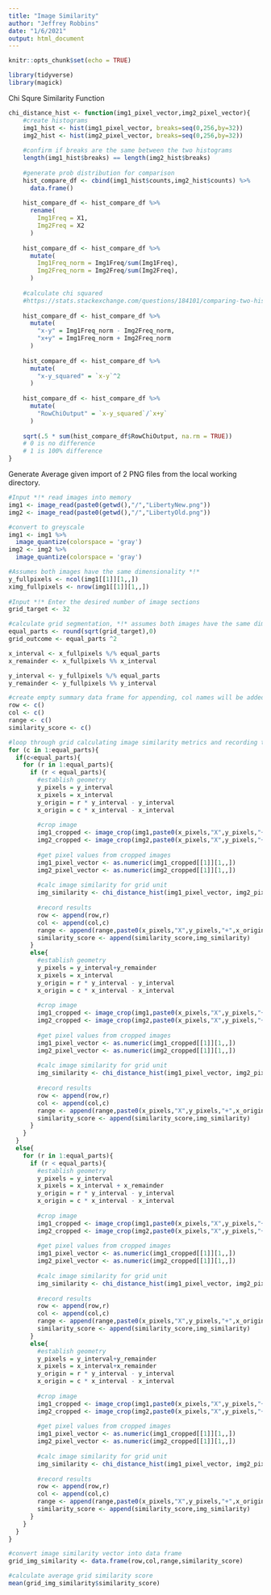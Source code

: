 ```yaml
---
title: "Image Similarity"
author: "Jeffrey Robbins"
date: "1/6/2021"
output: html_document
---
```


```r
knitr::opts_chunk$set(echo = TRUE)

library(tidyverse)
library(magick)

```

Chi Squre Similarity Function

```r
chi_distance_hist <- function(img1_pixel_vector,img2_pixel_vector){
    #create histograms
    img1_hist <- hist(img1_pixel_vector, breaks=seq(0,256,by=32))
    img2_hist <- hist(img2_pixel_vector, breaks=seq(0,256,by=32))
    
    #confirm if breaks are the same between the two histograms
    length(img1_hist$breaks) == length(img2_hist$breaks)
    
    #generate prob distribution for comparison
    hist_compare_df <- cbind(img1_hist$counts,img2_hist$counts) %>%
      data.frame()
    
    hist_compare_df <- hist_compare_df %>%
      rename(
        Img1Freq = X1,
        Img2Freq = X2
      )
    
    hist_compare_df <- hist_compare_df %>%
      mutate(
        Img1Freq_norm = Img1Freq/sum(Img1Freq),
        Img2Freq_norm = Img2Freq/sum(Img2Freq),
      )
    
    #calculate chi squared
    #https://stats.stackexchange.com/questions/184101/comparing-two-histograms-using-chi-square-distance
    
    hist_compare_df <- hist_compare_df %>%
      mutate(
        "x-y" = Img1Freq_norm - Img2Freq_norm,
        "x+y" = Img1Freq_norm + Img2Freq_norm
      )
    
    hist_compare_df <- hist_compare_df %>%
      mutate(
        "x-y_squared" = `x-y`^2
      )
    
    hist_compare_df <- hist_compare_df %>%
      mutate(
        "RowChiOutput" = `x-y_squared`/`x+y`
      )
    
    sqrt(.5 * sum(hist_compare_df$RowChiOutput, na.rm = TRUE))
    # 0 is no difference
    # 1 is 100% difference
}
```

Generate Average given import of 2 PNG files from the local working directory.

```r

#Input *!* read images into memory
img1 <- image_read(paste0(getwd(),"/","LibertyNew.png"))
img2 <- image_read(paste0(getwd(),"/","LibertyOld.png"))

#convert to greyscale
img1 <- img1 %>%
  image_quantize(colorspace = 'gray')
img2 <- img2 %>%
  image_quantize(colorspace = 'gray')

#Assumes both images have the same dimensionality *!*
y_fullpixels <- ncol(img1[[1]][1,,])
ximg_fullpixels <- nrow(img1[[1]][1,,])
    
#Input *!* Enter the desired number of image sections
grid_target <- 32

#calculate grid segmentation, *!* assumes both images have the same dimensionality
equal_parts <- round(sqrt(grid_target),0)
grid_outcome <- equal_parts ^2

x_interval <- x_fullpixels %/% equal_parts
x_remainder <- x_fullpixels %% x_interval

y_interval <- y_fullpixels %/% equal_parts
y_remainder <- y_fullpixels %% y_interval

#create empty summary data frame for appending, col names will be added after the for loop #https://stackoverflow.com/questions/32712301/create-empty-data-frame-with-column-names-by-assigning-a-string-vector/32712555
row <- c()
col <- c()
range <- c()
similarity_score <- c()

#loop through grid calculating image similarity metrics and recording to summary data frame
for (c in 1:equal_parts){
  if(c<equal_parts){
    for (r in 1:equal_parts){
      if (r < equal_parts){
        #establish geometry
        y_pixels = y_interval
        x_pixels = x_interval
        y_origin = r * y_interval - y_interval
        x_origin = c * x_interval - x_interval
        
        #crop image
        img1_cropped <- image_crop(img1,paste0(x_pixels,"X",y_pixels,"+",x_origin,"+",y_origin))
        img2_cropped <- image_crop(img2,paste0(x_pixels,"X",y_pixels,"+",x_origin,"+",y_origin))
        
        #get pixel values from cropped images
        img1_pixel_vector <- as.numeric(img1_cropped[[1]][1,,])
        img2_pixel_vector <- as.numeric(img2_cropped[[1]][1,,])
        
        #calc image similarity for grid unit
        img_similarity <- chi_distance_hist(img1_pixel_vector, img2_pixel_vector)
        
        #record results
        row <- append(row,r)
        col <- append(col,c)
        range <- append(range,paste0(x_pixels,"X",y_pixels,"+",x_origin,"+",y_origin))
        similarity_score <- append(similarity_score,img_similarity)
      }
      else{
        #establish geometry
        y_pixels = y_interval+y_remainder
        x_pixels = x_interval
        y_origin = r * y_interval - y_interval
        x_origin = c * x_interval - x_interval
        
        #crop image
        img1_cropped <- image_crop(img1,paste0(x_pixels,"X",y_pixels,"+",x_origin,"+",y_origin))
        img2_cropped <- image_crop(img2,paste0(x_pixels,"X",y_pixels,"+",x_origin,"+",y_origin))
        
        #get pixel values from cropped images
        img1_pixel_vector <- as.numeric(img1_cropped[[1]][1,,])
        img2_pixel_vector <- as.numeric(img2_cropped[[1]][1,,])
        
        #calc image similarity for grid unit
        img_similarity <- chi_distance_hist(img1_pixel_vector, img2_pixel_vector)
        
        #record results
        row <- append(row,r)
        col <- append(col,c)
        range <- append(range,paste0(x_pixels,"X",y_pixels,"+",x_origin,"+",y_origin))
        similarity_score <- append(similarity_score,img_similarity)
      }
    }
  }
  else{
    for (r in 1:equal_parts){
      if (r < equal_parts){
        #establish geometry
        y_pixels = y_interval
        x_pixels = x_interval + x_remainder
        y_origin = r * y_interval - y_interval
        x_origin = c * x_interval - x_interval
        
        #crop image
        img1_cropped <- image_crop(img1,paste0(x_pixels,"X",y_pixels,"+",x_origin,"+",y_origin))
        img2_cropped <- image_crop(img2,paste0(x_pixels,"X",y_pixels,"+",x_origin,"+",y_origin))
        
        #get pixel values from cropped images
        img1_pixel_vector <- as.numeric(img1_cropped[[1]][1,,])
        img2_pixel_vector <- as.numeric(img2_cropped[[1]][1,,])
        
        #calc image similarity for grid unit
        img_similarity <- chi_distance_hist(img1_pixel_vector, img2_pixel_vector)
        
        #record results
        row <- append(row,r)
        col <- append(col,c)
        range <- append(range,paste0(x_pixels,"X",y_pixels,"+",x_origin,"+",y_origin))
        similarity_score <- append(similarity_score,img_similarity)
      }
      else{
        #establish geometry
        y_pixels = y_interval+y_remainder
        x_pixels = x_interval+x_remainder
        y_origin = r * y_interval - y_interval
        x_origin = c * x_interval - x_interval
        
        #crop image
        img1_cropped <- image_crop(img1,paste0(x_pixels,"X",y_pixels,"+",x_origin,"+",y_origin))
        img2_cropped <- image_crop(img2,paste0(x_pixels,"X",y_pixels,"+",x_origin,"+",y_origin))
        
        #get pixel values from cropped images
        img1_pixel_vector <- as.numeric(img1_cropped[[1]][1,,])
        img2_pixel_vector <- as.numeric(img2_cropped[[1]][1,,])
        
        #calc image similarity for grid unit
        img_similarity <- chi_distance_hist(img1_pixel_vector, img2_pixel_vector)
        
        #record results
        row <- append(row,r)
        col <- append(col,c)
        range <- append(range,paste0(x_pixels,"X",y_pixels,"+",x_origin,"+",y_origin))
        similarity_score <- append(similarity_score,img_similarity)
      }
    }
  }
}

#convert image similarity vector into data frame
grid_img_similarity <- data.frame(row,col,range,similarity_score)

#calculate average grid similarity score
mean(grid_img_similarity$similarity_score)

```

